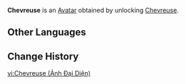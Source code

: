 {{About|the Avatar|the playable character|Chevreuse}}
{{Avatar Infobox
|title    = Chevreuse
|id       = 7600
|image    = Chevreuse Avatar.png
|type     = Character
|features = Chevreuse
|obtain   = Unlock [[Chevreuse]]
}}
'''Chevreuse''' is an [[Avatar]] obtained by unlocking [[Chevreuse]].

==Other Languages==
{{Other Languages|Chevreuse}}

==Change History==
{{Change History|4.3}}

[[vi:Chevreuse (Ảnh Đại Diện)]]